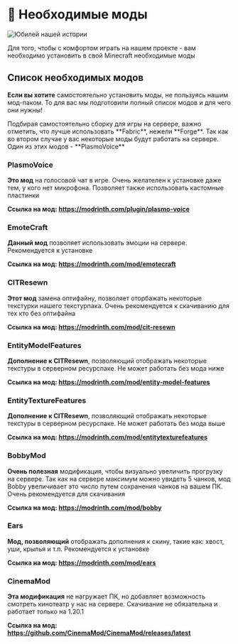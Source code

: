 
# 💼 Необходимые моды

![Юбилей нашей истории](/assets/anniversary.webp)

<Callout>
    Для того, чтобы с комфортом играть на нашем проекте - вам необходимо установить в свой Minecraft необходимые моды
</Callout>

## Список необходимых модов

**Если вы хотите** самостоятельно установить моды, не пользуясь нашим мод-паком. То для вас мы подготовили полный список модов и для чего они нужны!

<Callout type='info'>
    Подбирая самостоятельно сборку для игры на сервере, важно отметить, что лучше использовать **Fabric**, нежели
    **Forge**. Так как во втором случае у вас некоторые моды будут работать на сервере. Один из этих модов -
    **PlasmoVoice**
</Callout>

### PlasmoVoice

**Это мод** на голосовой чат в игре. Очень желателен к установке даже тем, у кого нет микрофона. Позволяет также использовать кастомные пластинки

**Ссылка на мод: https://modrinth.com/plugin/plasmo-voice**

### EmoteCraft

**Данный мод** позволяет использовать эмоции на сервере. Рекомендуется к установке

**Ссылка на мод: https://modrinth.com/mod/emotecraft**

### CITResewn

**Этот мод** замена оптифайну, позволяет оторбажать некоторые текстурки нашего текстурпака. Очень рекомендуется к скачиванию для тех кто без оптифайна

**Ссылка на мод: https://modrinth.com/mod/cit-resewn**

### EntityModelFeatures

**Дополнение к CITResewn**, позволяющий отображать некоторые текстуры в серверном ресурспаке. Не может работать без мода ниже

**Ссылка на мод: https://modrinth.com/mod/entity-model-features**

### EntityTextureFeatures

**Дополнение к CITResewn**, позволяющий отображать некоторые текстуры в серверном ресурспаке. Не может работать без мода выше

**Ссылка на мод: https://modrinth.com/mod/entitytexturefeatures**

### BobbyMod

**Очень полезная** модификация, чтобы визуально увеличить прогрузку на сервере. Так как на сервере максимум можно увидеть 5 чанков, мод Bobby увеличивает это число путем сохранения чанков на вашем ПК. Очень рекомендуется для скачивания

**Ссылка на мод: https://modrinth.com/mod/bobby**

### Ears

**Мод, позволяющий** отображать дополнения к скину, такие как: хвост, уши, крылья и т.п. Рекомендуется к установке

**Ссылка на мод: https://modrinth.com/mod/ears**

### CinemaMod

**Эта модификация** не нагружает ПК, но добавляет возможность смотреть кинотеатр у нас на сервере. Скачивание не обязательна и работает только на 1.20.1

**Ссылка на мод: https://github.com/CinemaMod/CinemaMod/releases/latest**
